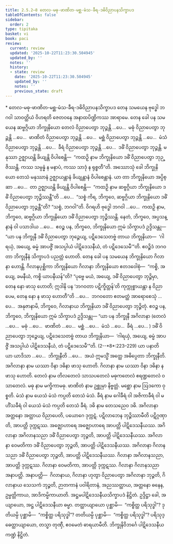 ```yaml
---
title: 2.5.2–8 တေလ-မဓု-ဖာဏိတ-မစ္ဆ-မံသ-ခီရ-ဒဓိဝိညာပနသိက္ခာပဒ
tableOfContents: false
sidebar:
  order: 2
type: tipitaka
basket: vi
book: paci
review:
  current: review
  updated: '2025-10-22T11:23:30.504945'
  updated_by: ''
  notes: ''
  history:
  - state: review
    date: '2025-10-22T11:23:30.504945'
    updated_by: ''
    notes: ''
    previous_state: draft
---
```



<ReviewStatus review={frontmatter.review} showDetails={true} />

<HypothesisAnnotation frontmatter={frontmatter} />

<DynamicBreadcrumb />

<Paragraph type="center" book="paci">
* တေလ-မဓု-ဖာဏိတ-မစ္ဆ-မံသ-ခီရ-ဒဓိဝိညာပနသိက္ခာပဒ
</Paragraph>

<Division number="1234" book="paci" e="ch" v="2" p="465">

<Paragraph number="3544" book="paci">
တေန သမယေန ဗုဒ္ဓေါ ဘဂဝါ သာဝတ္ထိယံ ဝိဟရတိ ဇေတဝနေ အနာထပိဏ္ဍိကဿ အာရာမေ. တေန ခေါ ပန သမယေန ဆဗ္ဗဂ္ဂိယာ ဘိက္ခုနိယော တေလံ ဝိညာပေတွာ ဘုဉ္ဇန္တိ …ပေ…  မဓုံ ဝိညာပေတွာ ဘုဉ္ဇန္တိ …ပေ…  ဖာဏိတံ ဝိညာပေတွာ ဘုဉ္ဇန္တိ …ပေ…  မစ္ဆံ ဝိညာပေတွာ ဘုဉ္ဇန္တိ …ပေ…  မံသံ ဝိညာပေတွာ ဘုဉ္ဇန္တိ …ပေ…  ခီရံ ဝိညာပေတွာ ဘုဉ္ဇန္တိ …ပေ…  ဒဓိံ ဝိညာပေတွာ ဘုဉ္ဇန္တိ. မနုဿာ ဥဇ္ဈာယန္တိ ခိယျန္တိ ဝိပါစေန္တိ—  “ကထဉှိ နာမ ဘိက္ခုနိယော ဒဓိံ ဝိညာပေတွာ ဘုဉ္ဇိဿန္တိ. ကဿ သမ္ပန္နံ န မနာပံ, ကဿ သာဒုံ န ရုစ္စတီ”တိ.
</Paragraph>

<Paragraph number="3545" book="paci">
အဿောသုံ ခေါ ဘိက္ခုနိယော တေသံ မနုဿာနံ ဥဇ္ဈာယန္တာနံ ခိယျန္တာနံ ဝိပါစေန္တာနံ. ယာ တာ ဘိက္ခုနိယော အပ္ပိစ္ဆာ …ပေ…  တာ ဥဇ္ဈာယန္တိ ခိယျန္တိ ဝိပါစေန္တိ—  “ကထဉှိ နာမ ဆဗ္ဗဂ္ဂိယာ ဘိက္ခုနိယော ဒဓိံ ဝိညာပေတွာ ဘုဉ္ဇိဿန္တီ”တိ …ပေ…  “သစ္စံ ကိရ, ဘိက္ခဝေ, ဆဗ္ဗဂ္ဂိယာ ဘိက္ခုနိယော ဒဓိံ ဝိညာပေတွာ ဘုဉ္ဇန္တီ”တိ? “သစ္စံ, ဘဂဝါ”တိ. ဝိဂရဟိ ဗုဒ္ဓေါ ဘဂဝါ …ပေ…  ကထဉှိ နာမ, ဘိက္ခဝေ, ဆဗ္ဗဂ္ဂိယာ ဘိက္ခုနိယော ဒဓိံ ဝိညာပေတွာ ဘုဉ္ဇိဿန္တိ. နေတံ, ဘိက္ခဝေ, အပ္ပသန္နာနံ ဝါ ပသာဒါယ …ပေ…  ဧဝဉ္စ ပန, ဘိက္ခဝေ, ဘိက္ခုနိယော ဣမံ သိက္ခာပဒံ ဥဒ္ဒိသန္တု—
</Paragraph>

<Paragraph number="3546" book="paci">
<Emphasis>“ယာ ပန ဘိက္ခုနီ ဒဓိံ ဝိညာပေတွာ ဘုဉ္ဇေယျ, ပဋိဒေသေတဗ္ဗံ တာယ ဘိက္ခုနိယာ—  ‘ဂါရယှံ, အယျေ, ဓမ္မံ အာပဇ္ဇိံ အသပ္ပါယံ ပါဋိဒေသနီယံ, တံ ပဋိဒေသေမီ’”</Emphasis>တိ.
</Paragraph>

<Paragraph number="3547" book="paci">
ဧဝဉ္စိဒံ ဘဂဝတာ ဘိက္ခုနီနံ သိက္ခာပဒံ ပညတ္တံ ဟောတိ.
</Paragraph>

</Division>
<Division number="1235" book="paci" e="ch" v="2" p="465">

<Paragraph number="3548" book="paci">
တေန ခေါ ပန သမယေန ဘိက္ခုနိယော ဂိလာနာ ဟောန္တိ. ဂိလာနပုစ္ဆိကာ ဘိက္ခုနိယော ဂိလာနာ ဘိက္ခုနိယော ဧတဒဝေါစုံ—  “ကစ္စိ, အယျေ, ခမနီယံ, ကစ္စိ ယာပနီယန်”တိ? “ပုဗ္ဗေ မယံ, အယျေ, ဒဓိံ ဝိညာပေတွာ ဘုဉ္ဇိမှာ, တေန နော ဖာသု ဟောတိ; ဣဒါနိ ပန ‘ဘဂဝတာ ပဋိက္ခိတ္တန်’တိ ကုက္ကုစ္စာယန္တာ န ဝိညာပေမ, တေန နော န ဖာသု ဟောတီ”တိ …ပေ…  ဘဂဝတော ဧတမတ္ထံ အာရောစေသုံ …ပေ…  အနုဇာနာမိ, ဘိက္ခဝေ, ဂိလာနာယ ဘိက္ခုနိယာ ဒဓိံ ဝိညာပေတွာ ဘုဉ္ဇိတုံ. ဧဝဉ္စ ပန, ဘိက္ခဝေ, ဘိက္ခုနိယော ဣမံ သိက္ခာပဒံ ဥဒ္ဒိသန္တု—
</Paragraph>

</Division>
<Division number="1236" book="paci" e="ch" v="2" p="466">

<Paragraph number="3549" book="paci">
<Emphasis>“ယာ ပန ဘိက္ခုနီ အဂိလာနာ (တေလံ …ပေ…  မဓုံ …ပေ…  ဖာဏိတံ …ပေ…  မစ္ဆံ …ပေ…  မံသံ …ပေ…  ခီရံ …ပေ… ) ဒဓိံ ဝိညာပေတွာ ဘုဉ္ဇေယျ, ပဋိဒေသေတဗ္ဗံ တာယ ဘိက္ခုနိယာ—  ‘ဂါရယှံ, အယျေ, ဓမ္မံ အာပဇ္ဇိံ အသပ္ပါယံ ပါဋိဒေသနီယံ, တံ ပဋိဒေသေမီ’”</Emphasis>တိ. (2--*8*:<Emphasis>223–229</Emphasis>)
</Paragraph>

</Division>
<Division number="1237" book="paci" e="ch" v="2" p="466">

<Paragraph number="3550" book="paci">
<Emphasis>ယာ ပနာ</Emphasis>တိ ယာ ယာဒိသာ …ပေ…  <Emphasis>ဘိက္ခုနီ</Emphasis>တိ …ပေ…  အယံ ဣမသ္မိံ အတ္ထေ အဓိပ္ပေတာ ဘိက္ခုနီတိ.
</Paragraph>

<Paragraph number="3551" book="paci">
<Emphasis>အဂိလာနာ</Emphasis> နာမ ယဿာ ဝိနာ ဒဓိနာ ဖာသု ဟောတိ.
</Paragraph>

<Paragraph number="3552" book="paci">
<Emphasis>ဂိလာနာ</Emphasis> နာမ ယဿာ ဝိနာ ဒဓိနာ န ဖာသု ဟောတိ.
</Paragraph>

<Paragraph number="3553" book="paci">
<Emphasis>တေလံ</Emphasis> နာမ တိလတေလံ သာသပတေလံ မဓုကတေလံ ဧရဏ္ဍတေလံ ဝသာတေလံ.
</Paragraph>

<Paragraph number="3554" book="paci">
<Emphasis>မဓု</Emphasis> နာမ မက္ခိကာမဓု. <Emphasis>ဖာဏိတံ</Emphasis> နာမ ဥစ္ဆုမှာ နိဗ္ဗတ္တံ. <Emphasis>မစ္ဆော</Emphasis> နာမ ဩဒကော ဝုစ္စတိ. <Emphasis>မံသံ</Emphasis> နာမ ယေသံ မံသံ ကပ္ပတိ တေသံ မံသံ. <Emphasis>ခီရံ</Emphasis> နာမ ဂေါခီရံ ဝါ အဇိကာခီရံ ဝါ မဟိံသခီရံ ဝါ ယေသံ မံသံ ကပ္ပတိ တေသံ ခီရံ. <Emphasis>ဒဓိ</Emphasis> နာမ တေသညေဝ ဒဓိ.
</Paragraph>

<Paragraph number="3555" book="paci">
အဂိလာနာ အတ္တနော အတ္ထာယ ဝိညာပေတိ, ပယောဂေ ဒုက္ကဋံ. ပဋိလာဘေန ဘုဉ္ဇိဿာမီတိ ပဋိဂ္ဂဏှာတိ, အာပတ္တိ ဒုက္ကဋဿ. အဇ္ဈောဟာရေ အဇ္ဈောဟာရေ အာပတ္တိ ပါဋိဒေသနီယဿ.
</Paragraph>

</Division>
<Division number="1238" book="paci" e="ch" v="2" p="466">

<Paragraph number="3556" book="paci">
အဂိလာနာ အဂိလာနသညာ ဒဓိံ ဝိညာပေတွာ ဘုဉ္ဇတိ, အာပတ္တိ ပါဋိဒေသနီယဿ. အဂိလာနာ ဝေမတိကာ ဒဓိံ ဝိညာပေတွာ ဘုဉ္ဇတိ, အာပတ္တိ ပါဋိဒေသနီယဿ. အဂိလာနာ ဂိလာနသညာ ဒဓိံ ဝိညာပေတွာ ဘုဉ္ဇတိ, အာပတ္တိ ပါဋိဒေသနီယဿ.
</Paragraph>

<Paragraph number="3557" book="paci">
ဂိလာနာ အဂိလာနသညာ, အာပတ္တိ ဒုက္ကဋဿ. ဂိလာနာ ဝေမတိကာ, အာပတ္တိ ဒုက္ကဋဿ. ဂိလာနာ ဂိလာနသညာ အနာပတ္တိ.
</Paragraph>

</Division>
<Division number="1239" book="paci" e="ch" v="2" p="467">

<Paragraph number="3558" book="paci">
အနာပတ္တိ—  ဂိလာနာယ, ဂိလာနာ ဟုတွာ ဝိညာပေတွာ အဂိလာနာ ဘုဉ္ဇတိ, ဂိလာနာယ သေသကံ ဘုဉ္ဇတိ, ဉာတကာနံ ပဝါရိတာနံ, အညဿတ္ထာယ, အတ္တနော ဓနေန, ဥမ္မတ္တိကာယ, အာဒိကမ္မိကာယာတိ.

</Paragraph>
</Division>

<Paragraph number="3559" type="center" book="paci">
အဋ္ဌမပါဋိဒေသနီယသိက္ခာပဒံ နိဋ္ဌိတံ.


</Paragraph>

<Paragraph number="3560" book="paci">
ဥဒ္ဒိဋ္ဌာ ခေါ, အယျာယော, အဋ္ဌ ပါဋိဒေသနီယာ ဓမ္မာ. တတ္ထာယျာယော ပုစ္ဆာမိ—  “ကစ္စိတ္ထ ပရိသုဒ္ဓါ”? ဒုတိယမ္ပိ ပုစ္ဆာမိ—  “ကစ္စိတ္ထ ပရိသုဒ္ဓါ”? တတိယမ္ပိ ပုစ္ဆာမိ—  “ကစ္စိတ္ထ ပရိသုဒ္ဓါ”? ပရိသုဒ္ဓေတ္ထာယျာယော, တသ္မာ တုဏှီ, ဧဝမေတံ ဓာရယာမီတိ.

</Paragraph>

<Paragraph number="3561" type="center" book="paci">
ဘိက္ခုနိဝိဘင်္ဂေ ပါဋိဒေသနီယကဏ္ဍံ နိဋ္ဌိတံ.
</Paragraph>
